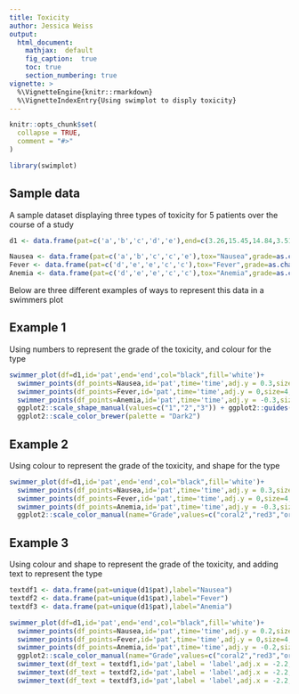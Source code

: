 ```yaml
---
title: Toxicity
author: Jessica Weiss
output:
  html_document:
    mathjax:  default
    fig_caption:  true
    toc: true
    section_numbering: true
vignette: >
  %\VignetteEngine{knitr::rmarkdown}
  %\VignetteIndexEntry{Using swimplot to disply toxicity}
---
```


```r
knitr::opts_chunk$set(
  collapse = TRUE,
  comment = "#>"
)
```

```r
library(swimplot)
```

## Sample data

 A sample dataset displaying three types of toxicity for 5 patients over the course of a study
```r
d1 <- data.frame(pat=c('a','b','c','d','e'),end=c(3.26,15.45,14.84,3.51,7.44))

Nausea <- data.frame(pat=c('a','b','c','c','e'),tox="Nausea",grade=as.character(c(1,3,2,2,3)),time=c(2,1,8,10,1.5))
Fever <- data.frame(pat=c('d','e','e','c','c'),tox="Fever",grade=as.character(c(1,2,2,1,2)), time=c(1.5,3,6,2,6.5))
Anemia <- data.frame(pat=c('d','e','e','c','c'),tox="Anemia",grade=as.character(c(1,1,2,1,3)), time=c(1.5,3,5,2,6))

```

Below are three different examples of ways to represent this data in a swimmers plot

## Example 1

Using numbers to represent the grade of the toxicity, and colour for the type
```r

swimmer_plot(df=d1,id='pat',end='end',col="black",fill='white')+
  swimmer_points(df_points=Nausea,id='pat',time='time',adj.y = 0.3,size=4,name_shape = 'grade',name_col = 'tox',stroke=3)+
  swimmer_points(df_points=Fever,id='pat',time='time',adj.y = 0,size=4,name_shape = 'grade',name_col = 'tox',stroke=3)+
  swimmer_points(df_points=Anemia,id='pat',time='time',adj.y = -0.3,size=4,name_shape = 'grade',name_col = 'tox',stroke=3)+
  ggplot2::scale_shape_manual(values=c("1","2","3")) + ggplot2::guides(shape=FALSE)+
  ggplot2::scale_color_brewer(palette = "Dark2")
```

## Example 2

Using colour to represent the grade of the toxicity, and shape for the type
```r

swimmer_plot(df=d1,id='pat',end='end',col="black",fill='white')+
  swimmer_points(df_points=Nausea,id='pat',time='time',adj.y = 0.3,size=4,name_col = 'grade',name_shape = 'tox',stroke=3)+
  swimmer_points(df_points=Fever,id='pat',time='time',adj.y = 0,size=4,name_col = 'grade',name_shape = 'tox',stroke=3)+
  swimmer_points(df_points=Anemia,id='pat',time='time',adj.y = -0.3,size=4,name_col = 'grade',name_shape = 'tox',stroke=3)+ 
  ggplot2::scale_color_manual(name="Grade",values=c("coral2","red3","orangered4"))
```

## Example 3

Using colour and shape to represent the grade of the toxicity, and adding text to represent the type
```r
textdf1 <- data.frame(pat=unique(d1$pat),label="Nausea")
textdf2 <- data.frame(pat=unique(d1$pat),label="Fever")
textdf3 <- data.frame(pat=unique(d1$pat),label="Anemia")

swimmer_plot(df=d1,id='pat',end='end',col="black",fill='white')+
  swimmer_points(df_points=Nausea,id='pat',time='time',adj.y = 0.2,size=4,name_col = 'grade',name_shape = 'grade',stroke=3)+
  swimmer_points(df_points=Fever,id='pat',time='time',adj.y = 0,size=4,name_col = 'grade',name_shape = 'grade',stroke=3)+
  swimmer_points(df_points=Anemia,id='pat',time='time',adj.y = -0.2,size=4,name_col = 'grade',name_shape = 'grade',stroke=3)+ 
  ggplot2::scale_color_manual(name="Grade",values=c("coral2","red3","orangered4")) + ggplot2::labs(shape="Grade")+
  swimmer_text(df_text = textdf1,id='pat',label = 'label',adj.x = -2.2,adj.y = 0.2)+
  swimmer_text(df_text = textdf2,id='pat',label = 'label',adj.x = -2.2,adj.y = 0)+
  swimmer_text(df_text = textdf3,id='pat',label = 'label',adj.x = -2.2,adj.y = -0.2)
```

